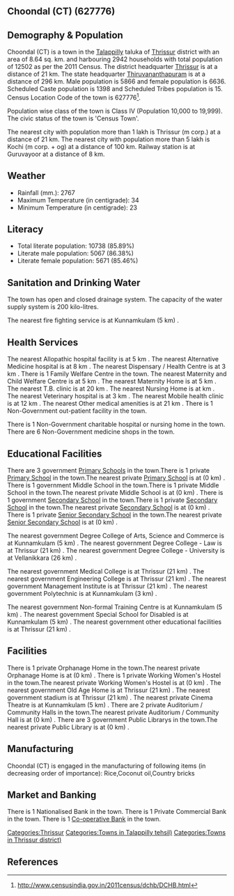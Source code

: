 {{Infobox settlement
| name=Choondal (CT)
| native_name=
| native_name_lang=
| other_name=
| nickname=
| settlement_type=Town
| image_skyline=
| image_alt=
| image_caption=
| pushpin_map=India Kerala
| pushpin_label_position=right
| pushpin_map_alt=
| pushpin_map_caption=Location in Kerala, India
| latd=
| latm=
| lats=
| latNS=
| longd=
| longm=
| longs=
| longEW=
| coordinates_display=inline,title
| subdivision_type=Country
| subdivision_name={{flag|India}}
| subdivision_type1=[[States and territories of India|State]]
| subdivision_name1=Kerala 
| subdivision_type2=[[List of districts of India|District]]
| subdivision_name2=Thrissur
| subdivision_type3=Tahsil
| subdivision_name3=Talappilly
| website=
| established_title=<!-- Established -->
| established_date=
| founder=
| named_for=
| government_type=
| governing_body=
| unit_pref=Metric
| area_footnotes=
| area_rank=
| area_total_km2=8.64
| elevation_footnotes=
| elevation_m=
| population_total=12502
| population_as_of=2011
| population_rank=
| population_density_km2=1446
| population_demonym=
| population_footnotes=
| demographics_type1=Languages=
| demographics1_title1=Official=
| demographics1_info1=[[Malayalam language|Malayalam]]
| timezone1=[[Indian Standard Time|IST]]
| utc_offset1==+5:30
| postal_code_type=[[Postal Index Number|PIN]]
| postal_code=
| area_code_type=Telephone code
| area_code=
| registration_plate=
| blank1_name_sec1=Nearest city
| blank1_info_sec1=[[Thrissur (m corp.)]]
| blank2_name_sec1=[[Human sex ratio|Sex ratio]]
| blank2_info_sec1=1131
| blank3_name_sec1=Literacy
| blank3_info_sec1=85.89%
| blank1_name_sec2=[[2011 Census of India|2011 census]] code
| blank1_info_sec2=627776
| footnotes=
}}

== Choondal (CT) (627776) ==

== Demography & Population ==

Choondal (CT) is a town in the [[Talappilly]] taluka of [[Thrissur]] district with an area of 8.64 sq. km. and harbouring 2942 households with total population of 12502 as per the 2011 Census. The district headquarter [[Thrissur]] is at a distance of 21 km. The state headquarter [[Thiruvananthapuram]] is at a distance of 296 km. Male population is 5866 and female population is 6636. Scheduled Caste population is 1398 and Scheduled Tribes population is 15. Census Location Code of the town is 627776<ref>http://www.censusindia.gov.in/2011census/dchb/DCHB.html</ref>.

Population wise class of the town is Class IV (Population 10,000 to 19,999).
The civic status of the town is 'Census Town'.

The nearest city with population more than 1 lakh is Thrissur (m corp.) at a distance of 21 km. The nearest city with population more than 5 lakh is Kochi (m corp. + og)  at a distance of 100 km. Railway station is at Guruvayoor at a distance of 8 km.


== Weather ==  
* Rainfall (mm.): 2767 
* Maximum Temperature (in centigrade): 34
* Minimum Temperature (in centigrade): 23


== Literacy ==  
* Total literate population: 10738 (85.89%)
* Literate male population: 5067 (86.38%)
* Literate female population: 5671 (85.46%)


== Sanitation and Drinking Water ==  
The town has open and closed drainage system.
The capacity of the water supply system is 200 kilo-litres.

The nearest fire fighting service is at Kunnamkulam (5 km) .


== Health Services ==
The nearest Allopathic hospital facility is at 5 km .
The nearest Alternative Medicine hospital is at 8 km .
The nearest Dispensary / Health Centre is at 3 km .
There is 1 Family Welfare Centre in the town.
The nearest Maternity and Child Welfare Centre is at 5 km .
The nearest Maternity Home is at 5 km .
The nearest T.B. clinic is at 20 km .
The nearest Nursing Home is at  km .
The nearest Veterinary hospital is at 3 km .
The nearest Mobile health clinic is at 12 km .
The nearest Other medical amenities is at 21 km .
There is 1 Non-Government out-patient facility in the town.

There is 1 Non-Government charitable hospital or nursing home in the town.
There are 6 Non-Government medicine shops in the town.


== Educational Facilities ==
There are 3 government [[Primary School]]s in the town.There is 1 private [[Primary School]] in the town.The nearest private [[Primary School]] is at  (0 km) .
There is 1 government Middle School in the town.There is 1 private Middle School in the town.The nearest private Middle School is at  (0 km) .
There is 1 government [[Secondary School]] in the town.There is 1 private [[Secondary School]] in the town.The nearest private [[Secondary School]] is at  (0 km) .
There is 1 private [[Senior Secondary School]] in the town.The nearest private [[Senior Secondary School]] is at  (0 km) .
 
 
 
 
 
The nearest government Degree College of Arts, Science and Commerce is at Kunnamkulam (5 km) .
The nearest government Degree College - Law is at Thrissur (21 km) .
The nearest government Degree College - University is at Vellanikkara (26 km) .
 
The nearest government Medical College is at Thrissur (21 km) .
The nearest government Engineering College is at Thrissur (21 km) .
The nearest government Management Institute is at Thrissur (21 km) .
The nearest government Polytechnic is at Kunnamkulam (3 km) .
 
The nearest government Non-formal Training Centre is at Kunnamkulam (5 km) .
The nearest government Special School for Disabled is at Kunnamkulam (5 km) .
The nearest government other educational facilities is at Thrissur (21 km) .


== Facilities ==
There is 1 private Orphanage Home in the town.The nearest private Orphanage Home is at  (0 km) .
There is 1 private Working Women's Hostel in the town.The nearest private Working Women's Hostel is at  (0 km) .
The nearest government Old Age Home is at Thrissur (21 km) .
The nearest government stadium is at Thrissur (21 km) .
The nearest private Cinema Theatre is at Kunnamkulam (5 km) .
There are 2 private Auditorium / Community Halls in the town.The nearest private Auditorium / Community Hall is at  (0 km) .
There are 3 government Public Librarys in the town.The nearest private Public Library is at  (0 km) .


== Manufacturing ==
Choondal (CT) is engaged in the manufacturing of following items (in decreasing order of importance): Rice,Coconut oil,Country bricks


== Market and Banking ==
There is 1 Nationalised Bank in the town.
There is 1 Private Commercial Bank in the town.
There is 1 [[Co-operative Bank]] in the town.




[[Categories:Thrissur]]
[[Categories:Towns in Talappilly tehsil)]]
[[Categories:Towns in Thrissur district)]]


== References ==
{{Reflist}}


